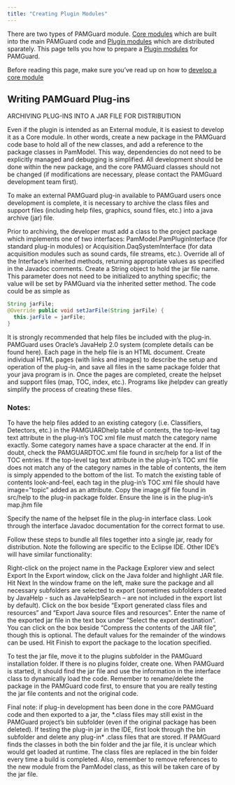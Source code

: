 ```yaml
---
title: "Creating Plugin Modules"
---
```


There are two types of PAMGuard module. [Core modules](coremodules.html) which are built into the main PAMGuard code and [Plugin modules](pluginmodules.html) which are distributed sparately. This page tells you how to prepare a [Plugin modules](pluginmodules.html) for PAMGuard.

Before reading this page, make sure you've read up on how to [develop a core module](devmodules.html)

## Writing PAMGuard Plug-ins

ARCHIVING PLUG-INS INTO A JAR FILE FOR DISTRIBUTION

Even if the plugin is intended as an External module, it is easiest to develop it as a Core module. In other words, create a new package in the PAMGuard code base to hold all of the new classes, and add a reference to the package classes in PamModel. This way, dependencies do not need to be explicitly managed and debugging is simplified. All development should be done within the new package, and the core PAMGuard classes should not be changed (if modifications are necessary, please contact the PAMGuard development team first).

To make an external PAMGuard plug-in available to PAMGuard users once development is complete, it is necessary to archive the class files and support files (including help files, graphics, sound files, etc.) into a java archive (jar) file.

Prior to archiving, the developer must add a class to the project package which implements one of two interfaces: PamModel.PamPluginInterface (for standard plug-in modules) or Acquisition.DaqSystemInterface (for data acquisition modules such as sound cards, file streams, etc.). Override all of the Interface’s inherited methods, returning appropriate values as specified in the Javadoc comments. Create a String object to hold the jar file name. This parameter does not need to be initialized to anything specific; the value will be set by PAMGuard via the inherited setter method. The code could be as simple as

``` java
String jarFile; 
@Override public void setJarFile(String jarFile) { 
  this.jarFile = jarFile; 
} 
```

It is strongly recommended that help files be included with the plug-in. PAMGuard uses Oracle’s JavaHelp 2.0 system (complete details can be found here). Each page in the help file is an HTML document. Create individual HTML pages (with links and images) to describe the setup and operation of the plug-in, and save all files in the same package folder that your java program is in. Once the pages are completed, create the helpset and support files (map, TOC, index, etc.). Programs like jhelpdev can greatly simplify the process of creating these files.

### Notes:

To have the help files added to an existing category (i.e. Classifiers, Detectors, etc.) in the PAMGUARDhelp table of contents, the top-level tag text attribute in the plug-in’s TOC xml file must match the category name exactly. Some category names have a space character at the end. If in doubt, check the PAMGUARDTOC.xml file found in src/help for a list of the TOC entries. If the top-level tag text attribute in the plug-in’s TOC xml file does not match any of the category names in the table of contents, the item is simply appended to the bottom of the list. To match the existing table of contents look-and-feel, each tag in the plug-in’s TOC xml file should have image=”topic” added as an attribute. Copy the image.gif file found in src/help to the plug-in package folder. Ensure the line is in the plug-in’s map.jhm file

Specify the name of the helpset file in the plug-in interface class. Look through the interface Javadoc documentation for the correct format to use.

Follow these steps to bundle all files together into a single jar, ready for distribution. Note the following are specific to the Eclipse IDE. Other IDE’s will have similar functionality:

Right-click on the project name in the Package Explorer view and select Export In the Export window, click on the Java folder and highlight JAR file. Hit Next In the window frame on the left, make sure the package and all necessary subfolders are selected to export (sometimes subfolders created by JavaHelp - such as JavaHelpSearch – are not included in the export list by default). Click on the box beside “Export generated class files and resources” and “Export Java source files and resources”. Enter the name of the exported jar file in the text box under “Select the export destination”. You can click on the box beside “Compress the contents of the JAR file”, though this is optional. The default values for the remainder of the windows can be used. Hit Finish to export the package to the location specified.

To test the jar file, move it to the plugins subfolder in the PAMGuard installation folder. If there is no plugins folder, create one. When PAMGuard is started, it should find the jar file and use the information in the interface class to dynamically load the code. Remember to rename/delete the package in the PAMGuard code first, to ensure that you are really testing the jar file contents and not the original code.

Final note: if plug-in development has been done in the core PAMGuard code and then exported to a jar, the \*.class files may still exist in the PAMGuard project’s bin subfolder (even if the original package has been deleted). If testing the plug-in jar in the IDE, first look through the bin subfolder and delete any plug-in\* .class files that are stored. If PAMGuard finds the classes in both the bin folder and the jar file, it is unclear which would get loaded at runtime. The class files are replaced in the bin folder every time a build is completed. Also, remember to remove references to the new module from the PamModel class, as this will be taken care of by the jar file.
